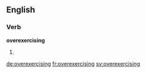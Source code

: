 ==English==

===Verb===
'''overexercising'''

# {{present participle of|overexercise}}

[[de:overexercising]]
[[fr:overexercising]]
[[sv:overexercising]]